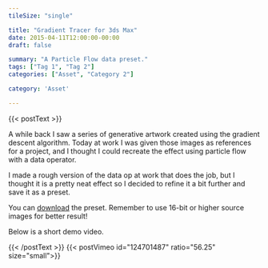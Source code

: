```yaml
---
tileSize: "single"

title: "Gradient Tracer for 3ds Max"
date: 2015-04-11T12:00:00-00:00
draft: false

summary: "A Particle Flow data preset."
tags: ["Tag 1", "Tag 2"]
categories: ["Asset", "Category 2"]

category: 'Asset'

---
```



<!--postText--> {{< postText >}} 
<p>A while back I saw a series of generative artwork created using the gradient descent algorithm. Today at work I was given those images as references for a project, and I thought I could recreate the effect using particle flow with a data operator.</p>

<p>I made a rough version of the data op at work that does the job, but I thought it is a pretty neat effect so I decided to refine it a bit further and save it as a preset.</p>

<p>You can <a class="link link--loud-simple" href="https://www.dropbox.com/s/m7etsrgf7o8zmv1/Gradient%20Tracer%20%28hhx%29.zip?dl=0">download</a> the preset. Remember to use 16-bit or higher source images for better result!</p>

<p>Below is a short demo video.</p>
{{< /postText >}} <!--postText--> 



<!--videoModule--> {{< postVimeo id="124701487" ratio="56.25" size="small">}}


<!--
<div class="video">
  <iframe src="https://player.vimeo.com/video/124701487" width="640" height="360" frameborder="0" webkitallowfullscreen mozallowfullscreen allowfullscreen></iframe>
</div>


<div style="position: relative; padding-bottom: 56.25%; height: 0; overflow: hidden;">
  <iframe src="//player.vimeo.com/video/146022717" style="position: absolute; top: 0; left: 0; width: 100%; height: 100%; border:0;" webkitallowfullscreen mozallowfullscreen allowfullscreen></iframe>
 </div>
 -->